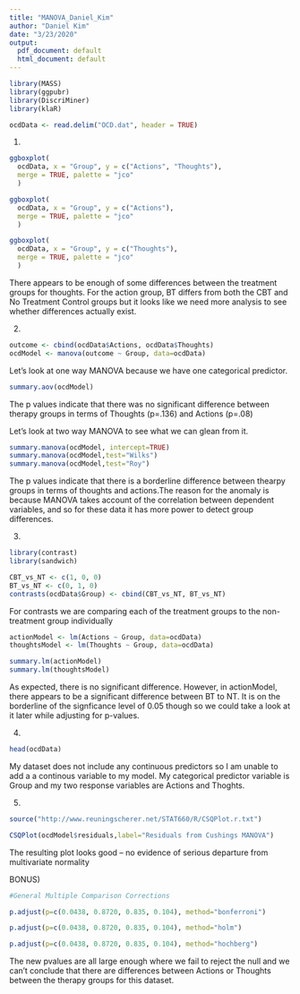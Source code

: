 ```yaml
---
title: "MANOVA_Daniel_Kim"
author: "Daniel Kim"
date: "3/23/2020"
output:
  pdf_document: default
  html_document: default
---
```


```r
library(MASS)
library(ggpubr)
library(DiscriMiner)
library(klaR)
```

```r
ocdData <- read.delim("OCD.dat", header = TRUE)
```

1)
```r
ggboxplot(
  ocdData, x = "Group", y = c("Actions", "Thoughts"), 
  merge = TRUE, palette = "jco"
  )
```

```r
ggboxplot(
  ocdData, x = "Group", y = c("Actions"), 
  merge = TRUE, palette = "jco"
  )
```

```r
ggboxplot(
  ocdData, x = "Group", y = c("Thoughts"), 
  merge = TRUE, palette = "jco"
  )
```

There appears to be enough of some differences between the treatment groups for thoughts. For the action group, BT differs from both the CBT and No Treatment Control groups but it looks like we need more analysis to see whether differences actually exist.

2)
```r
outcome <- cbind(ocdData$Actions, ocdData$Thoughts)
ocdModel <- manova(outcome ~ Group, data=ocdData)
```

Let's look at one way MANOVA because we have one categorical predictor.
```r
summary.aov(ocdModel)
```

The p values indicate that there was no significant difference between therapy groups in terms of Thoughts (p=.136) and Actions (p=.08)

Let's look at two way MANOVA to see what we can glean from it.
```r
summary.manova(ocdModel, intercept=TRUE)
summary.manova(ocdModel,test="Wilks")
summary.manova(ocdModel,test="Roy")
```

The p values indicate that there is a borderline difference between thearpy groups in terms of thoughts and actions.The reason for the anomaly is because MANOVA takes account of the correlation between dependent variables, and so for these data it has more power to detect group differences.

3)

```r
library(contrast)
library(sandwich)

CBT_vs_NT <- c(1, 0, 0)
BT_vs_NT <- c(0, 1, 0)
contrasts(ocdData$Group) <- cbind(CBT_vs_NT, BT_vs_NT)
```

For contrasts we are comparing each of the treatment groups to the non-treatment group individually

```r
actionModel <- lm(Actions ~ Group, data=ocdData)
thoughtsModel <- lm(Thoughts ~ Group, data=ocdData)
```

```r
summary.lm(actionModel)
summary.lm(thoughtsModel)
```

As expected, there is no significant difference. However, in actionModel, there appears to be a significant difference between BT to NT. It is on the borderline of the signficance level of 0.05 though so we could take a look at it later while adjusting for p-values.

4)
```r
head(ocdData)
```

My dataset does not include any continuous predictors so I am unable to add a a continous variable to my model. My categorical predictor variable is Group and my two response variables are Actions and Thoghts.

5)
```r
source("http://www.reuningscherer.net/STAT660/R/CSQPlot.r.txt")

CSQPlot(ocdModel$residuals,label="Residuals from Cushings MANOVA")
```

The resulting plot looks good – no evidence of serious departure from multivariate normality

BONUS)

```r
#General Multiple Comparison Corrections

p.adjust(p=c(0.0438, 0.8720, 0.835, 0.104), method="bonferroni")

p.adjust(p=c(0.0438, 0.8720, 0.835, 0.104), method="holm")

p.adjust(p=c(0.0438, 0.8720, 0.835, 0.104), method="hochberg")
```

The new pvalues are all large enough where we fail to reject the null and we can't conclude that there are differences between Actions or Thoughts between the therapy groups for this dataset.





